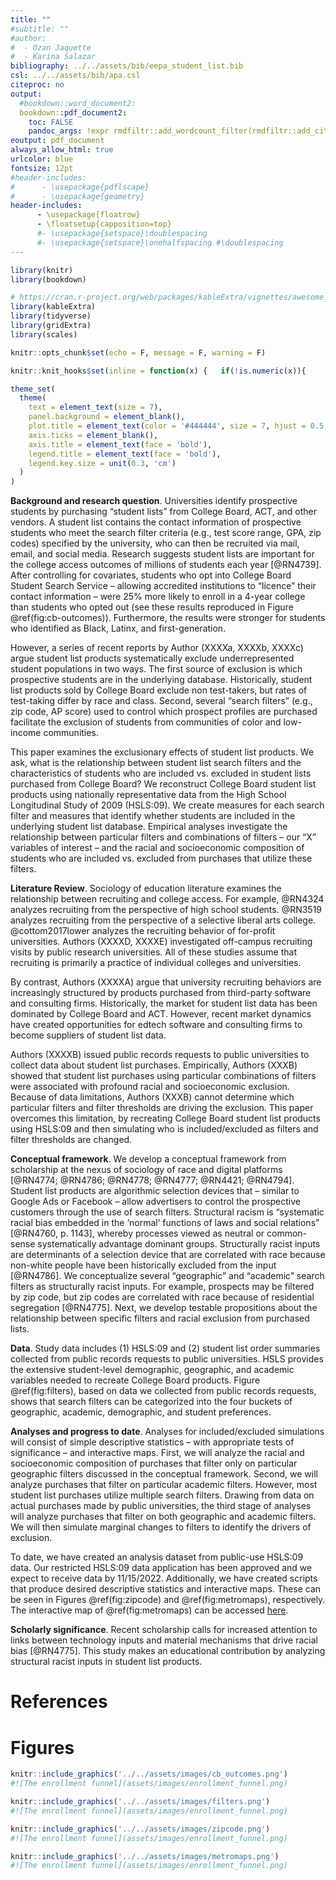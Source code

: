```yaml
---
title: ""
#subtitle: ""
#author: 
#  - Ozan Jaquette
#  - Karina Salazar
bibliography: ../../assets/bib/eepa_student_list.bib
csl: ../../assets/bib/apa.csl
citeproc: no
output: 
  #bookdown::word_document2:    
  bookdown::pdf_document2:
    toc: FALSE
    pandoc_args: !expr rmdfiltr::add_wordcount_filter(rmdfiltr::add_citeproc_filter(args = NULL))
eoutput: pdf_document
always_allow_html: true
urlcolor: blue
fontsize: 12pt
#header-includes:
#      - \usepackage{pdflscape}
#      - \usepackage{geometry}
header-includes:
      - \usepackage{floatrow}
      - \floatsetup{capposition=top}
      #- \usepackage{setspace}\doublespacing
      #- \usepackage{setspace}\onehalfspacing #\doublespacing
---
```


```r
library(knitr)
library(bookdown)

# https://cran.r-project.org/web/packages/kableExtra/vignettes/awesome_table_in_pdf.pdf
library(kableExtra)
library(tidyverse)
library(gridExtra)
library(scales)

knitr::opts_chunk$set(echo = F, message = F, warning = F)

knitr::knit_hooks$set(inline = function(x) {   if(!is.numeric(x)){     x   }else{    prettyNum(round(x,2), big.mark=",")    } })

theme_set(
  theme(
    text = element_text(size = 7),
    panel.background = element_blank(),
    plot.title = element_text(color = '#444444', size = 7, hjust = 0.5, face = 'bold'),
    axis.ticks = element_blank(),
    axis.title = element_text(face = 'bold'),
    legend.title = element_text(face = 'bold'),
    legend.key.size = unit(0.3, 'cm')
  )
)
```

<!-- Structurally Racist Inputs in Student List Products -->

**Background and research question**. Universities identify prospective students by purchasing "student lists" from College Board, ACT, and other vendors. A student list contains the contact information of prospective students who meet the search filter criteria (e.g., test score range, GPA, zip codes) specified by the university, who can then be recruited via mail, email, and social media. Research suggests student lists are important for the college access outcomes of millions of students each year [@RN4739]. After controlling for covariates, students who opt into College Board Student Search Service -- allowing accredited institutions to "licence" their contact information -- were 25% more likely to enroll in a 4-year college than students who opted out (see these results reproduced in Figure \@ref(fig:cb-outcomes)). Furthermore, the results were stronger for students who identified as Black, Latinx, and first-generation.

However, a series of recent reports by Author (XXXXa, XXXXb, XXXXc) argue student list products systematically exclude underrepresented student populations in two ways. The first source of exclusion is which prospective students are in the underlying database. Historically, student list products sold by College Board exclude non test-takers, but rates of test-taking differ by race and class. Second, several "search filters" (e.g., zip code, AP score) used to control which prospect profiles are purchased facilitate the exclusion of students from communities of color and low-income communities. 

This paper examines the exclusionary effects of student list products. We ask, what is the relationship between student list search filters and the characteristics of students who are included vs. excluded in student lists purchased from College Board? We reconstruct College Board student list products using nationally representative data from the High School Longitudinal Study of 2009 (HSLS:09). We create measures for each search filter and measures that identify whether students are included in the underlying student list database. Empirical analyses investigate the relationship between particular filters and combinations of filters -- our "X" variables of interest -- and the racial and socioeconomic composition of students who are included vs. excluded from purchases that utilize these filters.

**Literature Review**. Sociology of education literature examines the relationship between recruiting and college access. For example, @RN4324 analyzes recruiting from the perspective of high school students. @RN3519 analyzes recruiting from the perspective of a selective liberal arts college. @cottom2017lower analyzes the recruiting behavior of for-profit universities. Authors (XXXXD, XXXXE) investigated off-campus recruiting visits by public research universities. All of these studies assume that recruiting is primarily a practice of individual colleges and universities. 

By contrast, Authors (XXXXA) argue that university recruiting behaviors are increasingly structured by products purchased from third-party software and consulting firms. Historically, the market for student list data has been dominated by College Board and ACT. However, recent market dynamics have created opportunities for edtech software and consulting firms to become suppliers of student list data. 

Authors (XXXXB) issued public records requests to public universities to collect data about student list purchases. Empirically, Authors (XXXB) showed that student list purchases using particular combinations of filters were associated with profound racial and socioeconomic exclusion. Because of data limitations, Authors (XXXB) cannot determine which particular filters and filter thresholds are driving the exclusion. This paper overcomes this limitation, by recreating College Board student list products using HSLS:09 and then simulating who is included/excluded as filters and filter thresholds are changed.


**Conceptual framework**. We develop a conceptual framework from scholarship at the nexus of sociology of race and digital platforms [@RN4774; @RN4786; @RN4778; @RN4777; @RN4421; @RN4794]. Student list products are algorithmic selection devices that – similar to Google Ads or Facebook – allow advertisers to control the prospective customers through the use of search filters. Structural racism is “systematic racial bias embedded in the ‘normal’ functions of laws and social relations” [@RN4760, p. 1143], whereby processes viewed as neutral or common-sense systematically advantage dominant groups. Structurally racist inputs are determinants of a selection device that are correlated with race because non-white people have been historically excluded from the input [@RN4786]. We conceptualize several "geographic" and "academic" search filters as structurally racist inputs. For example, prospects may be filtered by zip code, but zip codes are correlated with race because of residential segregation [@RN4775]. Next, we develop testable propositions about the relationship between specific filters and racial exclusion from purchased lists.

**Data**. Study data includes (1) HSLS:09 and (2) student list order summaries collected from public records requests to public universities. HSLS provides the extensive student-level demographic, geographic, and academic variables needed to recreate College Board products. Figure \@ref(fig:filters), based on data we collected from public records requests, shows that search filters can be categorized into the four buckets of geographic, academic, demographic, and student preferences.

**Analyses and progress to date**. Analyses for included/excluded simulations will consist of simple descriptive statistics -- with appropriate tests of significance -- and interactive maps. First, we will analyze the racial and socioeconomic composition of purchases that filter only on particular geographic filters discussed in the conceptual framework. Second, we will analyze purchases that filter on particular academic filters. However, most student list purchases utilize multiple search filters. Drawing from data on actual purchases made by public universities, the third stage of analyses will analyze purchases that filter on both geographic and academic filters. We will then simulate marginal changes to filters to identify the drivers of exclusion.

To date, we have created an analysis dataset from public-use HSLS:09 data. Our restricted HSLS:09 data application has been approved and we expect to receive data by 11/15/2022. Additionally, we have created scripts that produce desired descriptive statistics and interactive maps. These can be seen in Figures \@ref(fig:zipcode) and \@ref(fig:metromaps), respectively. The interactive map of \@ref(fig:metromaps) can be accessed [here](https://mpatricia01.github.io/public_requests_eda/outputs/maps/map_segment.html). 

**Scholarly significance**. Recent scholarship calls for increased attention to links between technology inputs and material mechanisms that drive racial bias [@RN4775]. This study makes an educational contribution by analyzing structural racist inputs in student list products.

<!-- Third, we contribute empirical analyses to the nascent "platform studies in education" literature [@RN4843; @RN4847; @RN4827; @RN4815]. -->



\pagebreak

<!-- \pagebreak -->



# References

<div id="refs"></div>

\pagebreak


# Figures


```r
knitr::include_graphics('../../assets/images/cb_outcomes.png')
#![The enrollment funnel](assets/images/enrollment_funnel.png)
```

```r
knitr::include_graphics('../../assets/images/filters.png')
#![The enrollment funnel](assets/images/enrollment_funnel.png)
```


```r
knitr::include_graphics('../../assets/images/zipcode.png')
#![The enrollment funnel](assets/images/enrollment_funnel.png)
```

```r
knitr::include_graphics('../../assets/images/metromaps.png')
#![The enrollment funnel](assets/images/enrollment_funnel.png)
```





